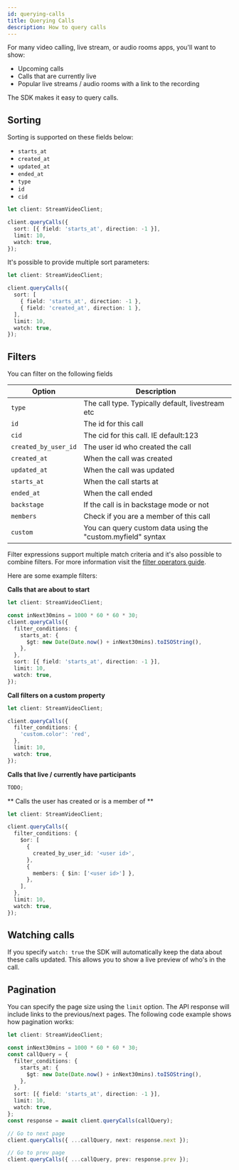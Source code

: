 ```yaml
---
id: querying-calls
title: Querying Calls
description: How to query calls
---
```


For many video calling, live stream, or audio rooms apps, you'll want to show:

- Upcoming calls
- Calls that are currently live
- Popular live streams / audio rooms with a link to the recording

The SDK makes it easy to query calls.

## Sorting

Sorting is supported on these fields below:

- `starts_at`
- `created_at`
- `updated_at`
- `ended_at`
- `type`
- `id`
- `cid`

```typescript
let client: StreamVideoClient;

client.queryCalls({
  sort: [{ field: 'starts_at', direction: -1 }],
  limit: 10,
  watch: true,
});
```

It's possible to provide multiple sort parameters:

```typescript
let client: StreamVideoClient;

client.queryCalls({
  sort: [
    { field: 'starts_at', direction: -1 },
    { field: 'created_at', direction: 1 },
  ],
  limit: 10,
  watch: true,
});
```

## Filters

You can filter on the following fields

| Option               | Description                                                 |
| -------------------- | ----------------------------------------------------------- |
| `type`               | The call type. Typically default, livestream etc            |
| `id`                 | The id for this call                                        |
| `cid`                | The cid for this call. IE default:123                       |
| `created_by_user_id` | The user id who created the call                            |
| `created_at`         | When the call was created                                   |
| `updated_at`         | When the call was updated                                   |
| `starts_at`          | When the call starts at                                     |
| `ended_at`           | When the call ended                                         |
| `backstage`          | If the call is in backstage mode or not                     |
| `members`            | Check if you are a member of this call                      |
| `custom`             | You can query custom data using the "custom.myfield" syntax |

Filter expressions support multiple match criteria and it's also possible to combine filters. For more information visit the [filter operators guide](https://getstream.io/chat/docs/ios-swift/query_syntax_operators/?language=swift&q=filter).

Here are some example filters:

**Calls that are about to start**

```typescript
let client: StreamVideoClient;

const inNext30mins = 1000 * 60 * 60 * 30;
client.queryCalls({
  filter_conditions: {
    starts_at: {
      $gt: new Date(Date.now() + inNext30mins).toISOString(),
    },
  },
  sort: [{ field: 'starts_at', direction: -1 }],
  limit: 10,
  watch: true,
});
```

**Call filters on a custom property**

```typescript
let client: StreamVideoClient;

client.queryCalls({
  filter_conditions: {
    'custom.color': 'red',
  },
  limit: 10,
  watch: true,
});
```

**Calls that live / currently have participants**

```typescript
TODO;
```

** Calls the user has created or is a member of **

```typescript
let client: StreamVideoClient;

client.queryCalls({
  filter_conditions: {
    $or: [
      {
        created_by_user_id: '<user id>',
      },
      {
        members: { $in: ['<user id>'] },
      },
    ],
  },
  limit: 10,
  watch: true,
});
```

## Watching calls

If you specify `watch: true` the SDK will automatically keep the data about these calls updated.
This allows you to show a live preview of who's in the call.

## Pagination

You can specify the page size using the `limit` option. The API response will include links to the previous/next pages. The following code example shows how pagination works:

```typescript
let client: StreamVideoClient;

const inNext30mins = 1000 * 60 * 60 * 30;
const callQuery = {
  filter_conditions: {
    starts_at: {
      $gt: new Date(Date.now() + inNext30mins).toISOString(),
    },
  },
  sort: [{ field: 'starts_at', direction: -1 }],
  limit: 10,
  watch: true,
};
const response = await client.queryCalls(callQuery);

// Go to next page
client.queryCalls({ ...callQuery, next: response.next });

// Go to prev page
client.queryCalls({ ...callQuery, prev: response.prev });
```
